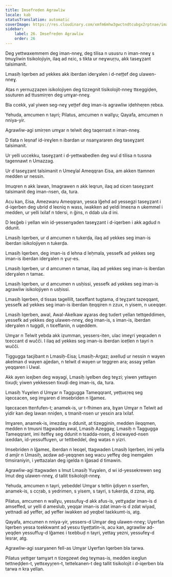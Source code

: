 ```yaml
---
title: Imsefreḍen Agrawliw
locale: kab
statusTranslation: automatic
coverImage: https://res.cloudinary.com/xmfm6mhw3gwctndtcubgx2rptnae/image/upload/v1741354419/small_cover_la_gran_rebelion_28716e29d2.webp
sidebar:
    label: 26. Imsefreḍen Agrawliw
    order: 26
---
```

Deg yettwaxemmem deg iman-nneɣ, deg tilisa n ususru n iman-nneɣ s tmuɣliwin tisikolojiyin, ilaq ad nɛic, s tikta ur neɣwuṛṛu, akk taseɣẓant talsimanit.

Lmasiḥ Iqerben ad yekkes akk iberdan iderɣalen i d-neṭṭef deg ulawen-nneɣ.

Aṭas n yernuẓẓaẓen isikolojiyen deg tizzegnit tisikolojit-nneɣ ttɛeggiḍen, ssuturen ad ttusmirṛen deg umɣar-nneɣ.

Bla ccekk, yal yiwen seg-neɣ yeṭṭef deg iman-is agrawliw iḍehheṛen ṛebɛa.

Yehuda, amcumen n tayri; Pilatus, amcumen n wallɣu; Qayafa, amcumen n nniya-yir.

Agrawliw-agi smirṛen umɣar n telwit deg taqerrast n iman-nneɣ.

D tlata n leṣnaf id-ireɣlen n ibardan ur nsanɣararen deg taseɣẓant talsimanit.

Ur yelli uccekku, taseɣẓant i d-yettwabedlen deg wul d tilisa n tussna tagennawt n Umazzag.

Ur d taseɣẓant talsimanit n Umeɣlal Ameqqran Ɛisa, am akken ttamnen medden ur nessin.

Imuqren n akk lawan, Imagrawen n akk leqrun, ilaq ad ɛicen taseɣẓant talsimanit deg iman-nsen, da, tura.

Acu kan, Ɛisa, Amezwaru Ameqqran, yesɛa lǧehd ad yessegzi taseɣẓant i d-iqerben deg ubrid d leɛniq n wass, iwakken ad yeldi lmeɛna n ukemmel i medden, ur yelli lxilaf n tdersi, n ǧins, n ddab ula d ini.

D leɛǧeb i yellan win id-yessenɣaden taseɣẓant i d-iqerben i akk agdud n ddunit.

Lmasiḥ Iqerben, ur d amcumen n tukerḍa, ilaq ad yekkes seg iman-is iberdan isikolojiyen n tukerḍa.

Lmasiḥ Iqerben, deg iman-is d lehna d leḥmala, yessefk ad yekkes seg iman-is iberdan iderɣalen n ɣuṛ-es.

Lmasiḥ Iqerben, ur d amcumen n tamaɛ, ilaq ad yekkes seg iman-is iberdan iderɣalen n tamaɛ.

Lmasiḥ Iqerben, ur d amcumen n usḥissi, yessefk ad yekkes seg iman-is agrawliw isikolojiyen n usḥissi.

Lmasiḥ Iqerben, d tissas tagellilt, taɛeffant tugtama, d teɣẓant tazeqqant, yessefk ad yekkes seg iman-is iberdan iṭeqqiren n zzux, n yisem, n uɛeqqer.

Lmasiḥ Iqerben, awal, Awal-Akelkaw aɣaras deg tudert yellan tettqeddimen, yessefk ad yekkes deg ulawen-nneɣ, deg iman-is, s iman-is, iberdan iderɣalen n tuggdi, n tiɛeffanin, n uqeddem.

Umɣar n Telwit yebda akk iẓumman, yessers-iten, ulac imeɣri yeqɛaden n tɛeccant d wučči. I ilaq ad yekkes seg iman-is iberdan iɛeṭlen n tayri n wučči.

Tiggugga taɛjibant n Lmasiḥ-Ɛisa; Lmasiḥ-Argaz; axelluḍ ur nessin n wayen akelman d wayen ajjedan, n telwit d wayen ur teggren ara; assaɣ yellan yeqqaren i Uwal.

Akk ayen iɛejben deg wayagi, Lmasiḥ iɣelben deg teɣzi; yiwen yettaɣen tixuḍi; yiwen yekkessen tixuḍi deg iman-is, da, tura.

Lmasiḥ Yuɣelen d Umɣar n Taggugga Tameqqrant, yeṭṭuɛṛeq seg iqecɛacen, seg imɣaren d imsebriden n lǧameɛ.

Iqecɛacen ttenfufen-t; anamek-is, ur t-fhimen ara, bɣan Umɣar n Telwit ad yidir kan deg lawan nniḍen, s tmanit-nsen ur yesɛin ara lxilaf.

Imɣaren, anamek-is, imezdaɣ n ddunit, at tizegginin, medden ileqqmen, medden n tmusni ttagwaden awal, Lmasiḥ Azeggaɣ, Lmasiḥ n Taggugga Tameqqrant, imi iteffeɣ seg ddunit n tɛadda-nsen, d leɛwayed-nsen iɛeddan, id-yessuffuɣen, ur tettbeddel, deg waṭas n yizri.

Imsebriden n lǧameɛ, iberdan n leɛqel, ttagwaden Lmasiḥ Iqerben, imi yella d amjir n Umasiḥ, aɛdaw ad-yeqqnen seg wacu yeffeɣ deg inemgalen timsiraniyin, i yettazalan deg igelda n lǧasad d timawin.

Agrawliw-agi ttagwaden s lmut Lmasiḥ Yuɣalen, d wi id-yessekrewen seg lmut deg ulawen-nneɣ, d tallit tisikolojit-nneɣ.

Yehuda, amcumen n tayri, yebeddel Umɣar s teltin ijdiyen n sserfen, anamek-is, s ccṛab, s yedrimen, s yisem, s tayri, s tukerḍa, d zzna, atg.

Pilatus, amcumen n wallɣu, yessufuɣ-d akk afus-is, yettɣaḍar iman-is d amseffed, ur yelli d ameslub, yeqqar iman-is zdat iman-is d zdat wiyad, yettnadi ad yeffer, ad yeffer iwakken ad yeqbel taɛkkumt-is, atg.

Qayafa, amcumen n nniya-yir, yessers-d Umɣar deg ulawen-nneɣ; Uɣerfan Iqerben yesɛa tεekkwamt ad yesɛu tiɣeṭṭatin-is, acu kan, agrawliw ad-yeqḍen yessuffuɣ-d lǧameɛ i tɛebbuḍ n tayri, yettaɣ yezni, yessufeɣ-d lesrar, atg.

Agrawliw-agi ssarɣanen fell-as Umɣar Uɣerfan Iqerben bla tarwa.

Pilatus yettger tamɣart n tizegzewt deg teɣmas-is, medden iɛeglun tettneḍḍen-t, yettεeyyṛen-t, tettelɛanen-t deg tallit tisikolojit i d-iqerben bla tarwa n kra yellan.

